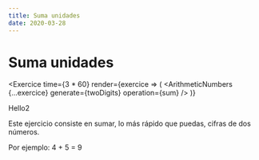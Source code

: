 ```yaml
---
title: Suma unidades
date: 2020-03-28
---
```



# Suma unidades

<Exercice
  time={3 * 60}
  render={exercice => (
    <ArithmeticNumbers {...exercice} generate={twoDigits} operation={sum} />
  )}
>
  <p>Hello2</p>
</Exercice>

Este ejercicio consiste en sumar, lo más rápido que puedas, cifras de dos números.

Por ejemplo: 4 + 5 = 9

